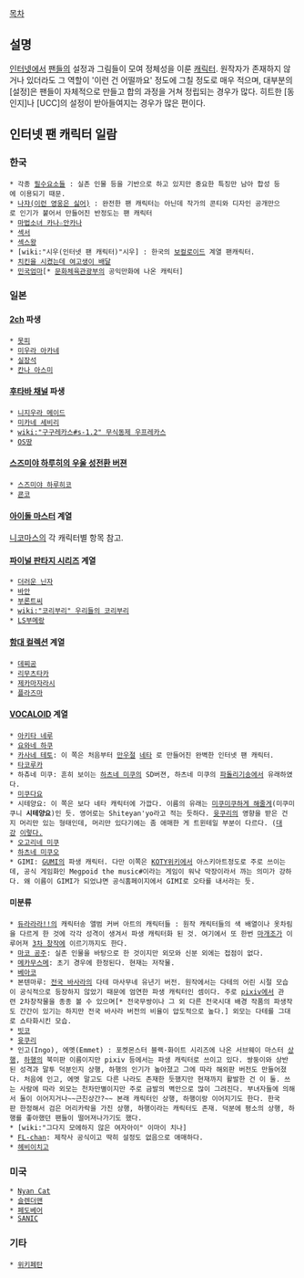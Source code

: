 [[목차]]

== 설명 ==
[[인터넷]]에서 [[팬]]들의 설정과 그림들이 모여 정체성을 이룬 [[캐릭터]]. 원작자가 존재하지 않거나 있더라도 그 역할이 '이런 건 어떨까요' 정도에 그칠 정도로 매우 적으며, 대부분의 [설정]은 팬들이 자체적으로 만들고 합의 과정을 거쳐 정립되는 경우가 많다. 히트한 [동인지]나 [UCC]의 설정이 받아들여지는 경우가 많은 편이다.

== 인터넷 팬 캐릭터 일람 ==
=== 한국 ===
 * 각종 [[필수요소]]들 : 실존 인물 등을 기반으로 하고 있지만 중요한 특징만 남아 합성 등에 이용되기 때문.
 * [[나쟈(이런 영웅은 싫어)]] : 완전한 팬 캐릭터는 아닌데 작가의 콘티와 디자인 공개만으로 인기가 붙어서 만들어진 반정도는 팬 캐릭터
 * [[마법소녀 카나☆안카나]]
 * [[섹서]]
 * [[섹스왕]]
 * [wiki:"시우(인터넷 팬 캐릭터)"시우] : 한국의 [[보컬로이드]] 계열 팬캐릭터.
 * [[치킨을 시켰는데 여고생이 배달]]
 * [[민국엄마]][* [[문화체육관광부]]의 공익만화에 나온 캐릭터]

=== 일본 ===
==== [[2ch]] 파생 ====
 * [[못피]]
 * [[미우라 아카네]]
 * [[실장석]]
 * [[칸나 아스미]]

==== [[후타바 채널]] 파생 ====
 * [[니지우라 메이드]]
 * [[미카네 세비리]]
 * [[wiki:"구구레카스#s-1.2" 무식동제 우프레카스]]
 * [[OS땅]]

==== [[스즈미야 하루히의 우울 성전환 버젼]] ====
 * [[스즈미야 하루히코]]
 * [[쿈코]]

==== [[아이돌 마스터]] 계열 ====
[[니코마스]]의 각 캐릭터별 항목 참고.

==== [[파이널 판타지 시리즈]] 계열 ====
 * [[더러운 닌자]]
 * [[바안]]
 * [[부론트씨]]
 * [[wiki:"코리부리" 우리들의 코리부리]]
 * [[LS부메랑]]

==== [[함대 컬렉션]] 계열 ====
 * [[이58|데찌공]]
 * [[무츠(함대 컬렉션)|리무츠타카]]
 * [[시마카제(함대 컬렉션)|제카마자라시]]
 * [[이나즈마(함대 컬렉션)|플라즈마]]

==== [[VOCALOID]] 계열 ====
 * [[아키타 네루]]
 * [[요와네 하쿠]]
 * [[카사네 테토]]: 이 쪽은 처음부터 [[만우절]] [[네타]] 로 만들어진 완벽한 인터넷 팬 캐릭터.
 * [[타코루카]]
 * 하츄네 미쿠: 흔히 보이는 [[하츠네 미쿠]]의 SD버젼, 하츠네 미쿠의 [[파돌리기송]]에서 유래하였다.
 * [[미쿠다요]]
 * 시테양요: 이 쪽은 보다 네타 캐릭터에 가깝다. 이름의 유래는 [[미쿠미쿠하게 해줄게]](미쿠미쿠니 '''시테양요''')인 듯. 영어로는 Shiteyan'yo라고 적는 듯하다. [[윳쿠리]]의 영향을 받은 건지 머리만 있는 형태인데, 머리만 있다기에는 좀 애매한 게 트윈테일 부분이 다르다. ([http://d37nnnqwv9amwr.cloudfront.net/photos/images/original/000/128/504/571d50f13f4c0ee1ff390a318fd4d2b2.jpg?1306784905 대강] [http://26.media.tumblr.com/tumblr_lxfdhm472d1r621gdo1_500.gif 이렇다.]
 * [[오고리네 미쿠]]
 * [[하츠네 미쿠오]]
 * GIMI: [[GUMI]]의 파생 캐릭터. 다만 이쪽은 [[KOTY]]위키에서 아스키아트정도로 주로 쓰이는데, 공식 게임화인 Megpoid the music#이라는 게임이 워낙 막장이라서 까는 의미가 강하다. 왜 이름이 GIMI가 되었냐면 공식홈페이지에서 GIMI로 오타를 내서라는 듯.

==== 미분류 ====
 * [[듀라라라!!]]의 캐릭터송 앨범 커버 아트의 캐릭터들 : 원작 캐릭터들의 색 배열이나 옷차림을 다르게 한 것에 각각 성격이 생겨서 파생 캐릭터화 된 것. 여기에서 또 한번 [[마개조]]가 이루어져 [[3차 창작]]에 이르기까지도 한다.
 * [[마코 공주]]: 실존 인물을 바탕으로 한 것이지만 외모와 신분 외에는 접점이 없다.
 * [[메카무스메]]: 초기 경우에 한정된다. 현재는 저작물.
 * [[베아코]]
 * 본텐마루: [[전국 바사라]]의 다테 마사무네 유년기 버전. 원작에서는 다테의 어린 시절 모습이 공식적으로 등장하지 않았기 때문에 엄연한 파생 캐릭터인 셈이다. 주로 [[pixiv]]에서 관련 2차창작물을 종종 볼 수 있으며[* 전국무쌍이나 그 외 다른 전국시대 배경 작품의 파생작도 간간이 있기는 하지만 전국 바사라 버전의 비율이 압도적으로 높다.] 외모는 다테를 그대로 쇼타화시킨 모습.
 * [[빗코]]
 * [[윳쿠리]]
 * 인고(Ingo), 에멧(Emmet) : 포켓몬스터 블랙·화이트 시리즈에 나온 서브웨이 마스터 [[상행]], [[하행]]의 북미판 이름이지만 pixiv 등에서는 파생 캐릭터로 쓰이고 있다. 쌍둥이와 상반된 성격과 말투 덕분인지 상행, 하행의 인기가 높아졌고 그에 따라 해외판 버전도 만들어졌다. 처음에 인고, 에멧 말고도 다른 나라도 존재한 듯했지만 현재까지 활발한 건 이 둘. 쓰는 사람에 따라 외모는 천차만별이지만 주로 금발의 벽안으로 많이 그려진다. 부녀자들에 의해서 둘이 이어지거나~~근친상간?~~ 본래 캐릭터인 상행, 하행이랑 이어지기도 한다. 한국판 한정해서 검은 머리카락을 가진 상행, 하행이라는 캐릭터도 존재. 덕분에 평소의 상행, 하행를 좋아했던 팬들이 떨어져나가기도 했다.
 * [wiki:"그다지 모에하지 않은 여자아이" 이마이 치나] 
 * [[FL-chan]]: 제작사 공식이고 딱히 설정도 없음으로 애매하다.
 * [[헤비이치고]]

=== 미국 ===
 * [[Nyan Cat]]
 * [[슬렌더맨]]
 * [[페도베어]]
 * [[소닉 더 헤지혹|SANIC]]

=== 기타 ===
 * [[위키페탄]]
